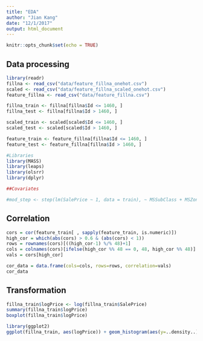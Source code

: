 ```yaml
---
title: "EDA"
author: "Jian Kang"
date: "12/1/2017"
output: html_document
---
```


```r
knitr::opts_chunk$set(echo = TRUE)
```


## Data processing
```r
library(readr)
fillna <- read_csv("data/feature_fillna_onehot.csv")
scaled <- read_csv("data/feature_fillna_scaled_onehot.csv")
feature_fillna <- read_csv("data/feature_fillna.csv")

fillna_train <- fillna[fillna$Id <= 1460, ]
fillna_test <- fillna[fillna$Id > 1460, ]

scaled_train <- scaled[scaled$Id <= 1460, ]
scaled_test <- scaled[scaled$Id > 1460, ]

feature_train <- feature_fillna[fillna$Id <= 1460, ]
feature_test <- feature_fillna[fillna$Id > 1460, ]
```


```r
#Libraries
library(MASS)
library(leaps)
library(olsrr)
library(dplyr)
```


```r
##Covariates

#mod_step <- step(lm(SalePrice ~ 1, data = train), ~ MSSubClass + MSZoning + LotFrontage + LotArea + Street + Alley + LotShape + LandContour + Utilities + LotConfig + LandSlope + Neighborhood + Condition1 + Condition2 + BldgType + HouseStyle + OverallQual + OverallCond + YearBuilt + YearRemodAdd + RoofStyle + RoofMatl + Exterior1st + Exterior2nd + MasVnrType + MasVnrArea + ExterQual + ExterCond + Foundation + BsmtQual + BsmtCond + BsmtExposure + BsmtFinType1 + BsmtFinSF1 + BsmtFinType2 + BsmtFinSF2 + BsmtUnfSF + TotalBsmtSF + Heating + HeatingQC + CentralAir + Electrical + 1stFlrSF + 2ndFlrSF + LowQualFinSF + GrLivArea + BsmtFullBath + BsmtHalfBath + FullBath + FullBath + Bedroom + Kitchen + KitchenQual + TotRmsAbvGrd + Fireplaces + FireplaceQu + Functional + GarageType + GarageYrBlt + GarageFinish + GarageCars + GarageArea + GarageQual + GarageCond + PavedDrive + WoodDeckSF + OpenPorchSF + EnclosedPorch + 3SsnPorch + ScreenPorch + PoolArea + PoolQC + Fence + MiscFeature + MiscVal + MoSold + YrSold + SaleType + SaleCondition, direction = "both")
```

## Correlation
```r
cors = cor(feature_train[ , sapply(feature_train, is.numeric)])
high_cor = which(abs(cors) > 0.6 & (abs(cors) < 1))
rows = rownames(cors)[((high_cor-1) %/% 48)+1]
cols = colnames(cors)[ifelse(high_cor %% 48 == 0, 48, high_cor %% 48)]
vals = cors[high_cor]

cor_data = data.frame(cols=cols, rows=rows, correlation=vals)
cor_data
```



## Transformation
```r
fillna_train$logPrice <- log(fillna_train$SalePrice)
summary(fillna_train$logPrice)
boxplot(fillna_train$logPrice)

library(ggplot2)
ggplot(fillna_train, aes(logPrice)) + geom_histogram(aes(y=..density..), position = "identity",  bins = 50, alpha = .5) + geom_density(alpha = .3)
```